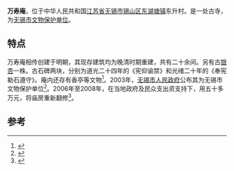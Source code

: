 {{文物保护单位
| 级别 = 市县级
| 省名 = 江苏省
| 市/县名 = 无锡市
| 图片 =
| 名称 = 万寿庵
| 编号 = C1-74
| 分类 = 
| 所在 = [[无锡市|无锡市]][[锡山区|锡山区]]
| 时代 = 清
| 登录 = 2003年
| 备注 ={{maplink|frame=yes|plain=yes|type=point|frame-lat=31.70193|frame-long=120.50548|zoom=16|coord={{coord|31.70193|120.50548}}}}
}}{{coord|31.70193|120.50548|display=title}}
'''万寿庵'''，位于中华人民共和国[[江苏省|江苏省]][[无锡市|无锡市]][[锡山区|锡山区]][[东湖塘镇|东湖塘镇]]东升村。是一处古寺，为[[无锡市文物保护单位|无锡市文物保护单位]]。

== 特点 ==
万寿庵相传创建于明朝，其现存建筑均为晚清时期重建，共有二十余间。另有古[[银杏|银杏]]一株。古石碑两块，分别为道光二十四年的《宪仰谕禁》和光绪二十年的《奉宪勒石遵守》。庵内还存有香亭等文物<ref>{{Cite book|title=梁溪胜迹 下 无锡文物古迹通览|last=无锡市文化遗产局编著|first=|publisher=南京：凤凰出版社|year=2007.02|isbn=7-80729-093-5|location=|pages=198}}</ref>。2003年，[[无锡市人民政府|无锡市人民政府]]公布其为无锡市文物保护单位<ref>{{Cite book|title=无锡文物考释|last=[[陈建强|陈建强]]，马旭明，任宝龙著|first=|publisher=苏州：[[古吴轩出版社|古吴轩出版社]]|year=2017.12|isbn=978-7-5546-1076-3|location=|pages=222}}</ref>。2006年至2008年，在当地政府及民众支出资支持下，用五十多万元，将庙房重新翻修<ref>{{Cite book|title=锡山名典|last=黄宪辉主编|first=|publisher=南京：[[凤凰出版社|凤凰出版社]]|year=2009.12|isbn=978-7-80729-583-9|location=|pages=130}}</ref>。

==参考==
{{reflist}}